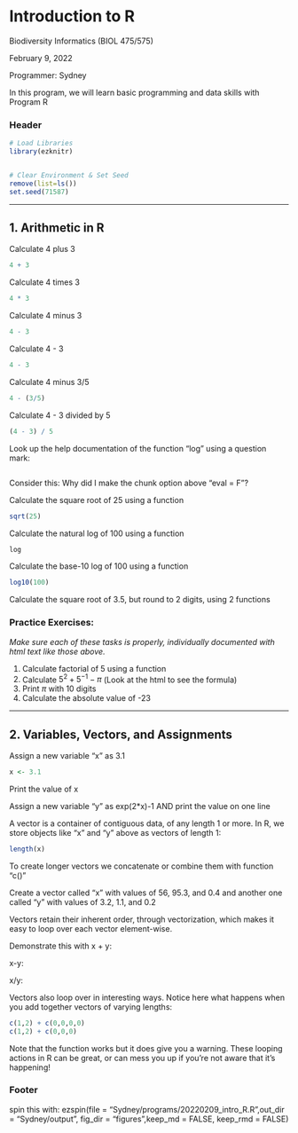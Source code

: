 # Introduction to R

Biodiversity Informatics (BIOL 475/575)

February 9, 2022

Programmer: Sydney

In this program, we will learn basic programming and data skills with 
Program R


### Header



```r
# Load Libraries
library(ezknitr)


# Clear Environment & Set Seed
remove(list=ls())
set.seed(71587)
```

_____________________________________________________________________________
## 1. Arithmetic in R

Calculate 4 plus 3


```r
4 + 3
```


Calculate 4 times 3

```r
4 * 3
```


Calculate 4 minus 3

```r
4 - 3
```


Calculate 4 - 3

```r
4 - 3
```


Calculate 4 minus 3/5


```r
4 - (3/5)
```


Calculate 4 - 3 divided by 5


```r
(4 - 3) / 5
```


Look up the help documentation of the function "log" using a question mark:


```r
```

Consider this: Why did I make the chunk option above "eval = F"?


Calculate the square root of 25 using a function


```r
sqrt(25)
```


Calculate the natural log of 100 using a function

```r
log
```


Calculate the base-10 log of 100 using a function

```r
log10(100)
```


Calculate the square root of 3.5, but round to 2 digits, using 2 functions


### Practice Exercises:

*Make sure each of these tasks is properly, individually documented 
with html text like those above.*

1. Calculate factorial of 5 using a function
2. Calculate $5^2 + 5^{-1} - \pi$ (Look at the html to see the formula)
3. Print $\pi$ with 10 digits
4. Calculate the absolute value of -23

_____________________________________________________________________________
## 2. Variables, Vectors, and Assignments

Assign a new variable "x" as 3.1


```r
x <- 3.1
```


Print the value of x


Assign a new variable "y" as exp(2*x)-1 AND print the value on one line


A vector is a container of contiguous data, of any length 1 or more. In R, we 
store objects like "x" and "y" above as vectors of length 1:


```r
length(x)
```


To create longer vectors we concatenate or combine them with function "c()"


Create a vector called "x" with values of 56, 95.3, and 0.4
and another one called "y" with values of 3.2, 1.1, and 0.2


Vectors retain their inherent order, through vectorization, which makes it
easy to loop over each vector element-wise.

Demonstrate this with x + y:


x-y:

x/y:

Vectors also loop over in interesting ways. Notice here what happens when you
add together vectors of varying lengths:


```r
c(1,2) + c(0,0,0,0)
c(1,2) + c(0,0,0)
```

Note that the function works but it does give you a warning. These looping   
actions in R can be great, or can mess you up if you're not aware that it's 
happening!




### Footer

spin this with:
ezspin(file = "Sydney/programs/20220209_intro_R.R",out_dir = "Sydney/output", fig_dir = "figures",keep_md = FALSE, keep_rmd = FALSE)
